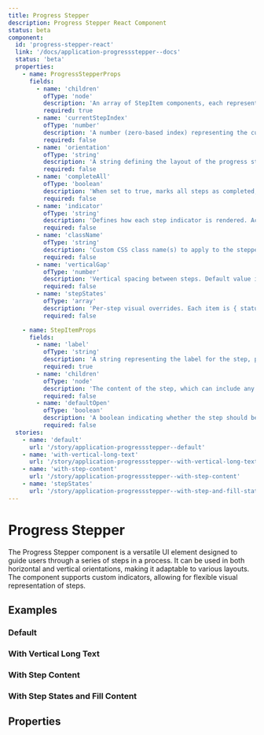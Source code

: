 ```yaml
---
title: Progress Stepper
description: Progress Stepper React Component
status: beta
component:
  id: 'progress-stepper-react'
  link: '/docs/application-progressstepper--docs'
  status: 'beta'
  properties:
    - name: ProgressStepperProps
      fields:
        - name: 'children'
          ofType: 'node'
          description: 'An array of StepItem components, each representing an individual step.'
          required: true
        - name: 'currentStepIndex'
          ofType: 'number'
          description: 'A number (zero-based index) representing the current active step. Defaults to 0.'
          required: false
        - name: 'orientation'
          ofType: 'string'
          description: 'A string defining the layout of the progress stepper, either horizontal or vertical. The default is horizontal.'
          required: false
        - name: 'completeAll'
          ofType: 'boolean'
          description: 'When set to true, marks all steps as completed, regardless of the current step.'
          required: false
        - name: 'indicator'
          ofType: 'string'
          description: 'Defines how each step indicator is rendered. Accepts number or hashtag.'
          required: false
        - name: 'className'
          ofType: 'string'
          description: 'Custom CSS class name(s) to apply to the stepper container.'
          required: false
        - name: 'verticalGap'
          ofType: 'number'
          description: 'Vertical spacing between steps. Default value is 14'
          required: false
        - name: 'stepStates'
          ofType: 'array'
          description: 'Per-step visual overrides. Each item is { status, fill } where status: "active" | "completed" | "disabled" and fill: "empty" | "half" | "full".'
          required: false

    - name: StepItemProps
      fields:
        - name: 'label'
          ofType: 'string'
          description: 'A string representing the label for the step, providing context for the user on what this step is about.'
          required: true
        - name: 'children'
          ofType: 'node'
          description: 'The content of the step, which can include any valid React node (e.g., forms, string, etc.).'
          required: false
        - name: 'defaultOpen'
          ofType: 'boolean'
          description: 'A boolean indicating whether the step should be open by default.'
          required: false
  stories:
    - name: 'default'
      url: '/story/application-progressstepper--default'
    - name: 'with-vertical-long-text'
      url: '/story/application-progressstepper--with-vertical-long-text'
    - name: 'with-step-content'
      url: '/story/application-progressstepper--with-step-content'
    - name: 'stepStates'
      url: '/story/application-progressstepper--with-step-and-fill-states'
---
```


# Progress Stepper

The Progress Stepper component is a versatile UI element designed to guide users through a series of steps in a process.
It can be used in both horizontal and vertical orientations, making it adaptable to various layouts. The component supports custom indicators, allowing for flexible visual representation of steps.

<Section current="react">

<ComponentPreview>
  <ProgressStepper currentStepIndex={3}>
    <StepItem label="Step 1" />
    <StepItem label="Step 2" />
    <StepItem label="Step 3" />
    <StepItem label="Step 4" />
    <StepItem label="Step 5" />
  </ProgressStepper>
</ComponentPreview>

## Examples

### Default

<StorybookFrame
  className="h-40"
  componentId="progress-stepper-react"
  story="default"
/>

### With Vertical Long Text

<StorybookFrame
  className="h-96"
  componentId="progress-stepper-react"
  story="with-vertical-long-text"
/>

### With Step Content

<StorybookFrame
  className="h-96"
  componentId="progress-stepper-react"
  story="with-step-content"
/>

### With Step States and Fill Content

<StorybookFrame
  className="h-96"
  componentId="progress-stepper-react"
  story="stepStates"
/>

## Properties

<ComponentPropertiesTable componentId="progress-stepper-react" />

</Section>
